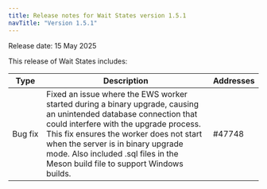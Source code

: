 ```yaml
---
title: Release notes for Wait States version 1.5.1
navTitle: "Version 1.5.1"
---
```

Release date: 15 May 2025

This release of Wait States includes:

| Type        | Description                                                                                                                                                                                                                                                                                                                      | Addresses |
|-------------|----------------------------------------------------------------------------------------------------------------------------------------------------------------------------------------------------------------------------------------------------------------------------------------------------------------------------------|-----------|
| Bug&nbsp;fix | Fixed an issue where the EWS worker started during a binary upgrade, causing an unintended database connection that could interfere with the upgrade process. This fix ensures the worker does not start when the server is in binary upgrade mode. Also included .sql files in the Meson build file to support Windows builds. | #47748    |